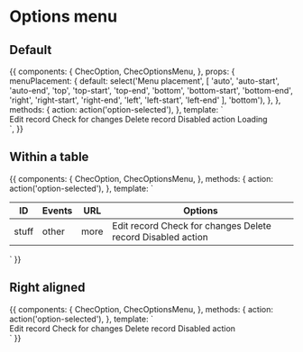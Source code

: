 
<Meta title="Components/Options menu" component={ChecOptionsMenu} />

# Options menu

<Props of={ChecOptionsMenu} />

## Default

<Preview>
  <Story name="Default">
    {{
      components: {
        ChecOption,
        ChecOptionsMenu,
      },
      props: {
        menuPlacement: {
          default: select('Menu placement', [
            'auto',
            'auto-start',
            'auto-end',
            'top',
            'top-start',
            'top-end',
            'bottom',
            'bottom-start',
            'bottom-end',
            'right',
            'right-start',
            'right-end',
            'left',
            'left-start',
            'left-end'
          ], 'bottom'),
        },
      },
      methods: {
        action: action('option-selected'),
      },
      template: `
        <div class="w-full h-screen bg-gray-200 flex items-center justify-around">
          <ChecOptionsMenu :menu-placement="menuPlacement">
            <ChecOption @option-selected="action">
              Edit record
            </ChecOption>
            <ChecOption @option-selected="action">
              Check for changes
            </ChecOption>
            <ChecOption @option-selected="action" destructive>
              Delete record
            </ChecOption>
            <ChecOption :option="{ disabled: true }">
              Disabled action
            </ChecOption>
            <ChecOption loading>
              Loading
            </ChecOption>
          </ChecOptionsMenu>
        </div>
      `,
    }}
  </Story>
</Preview>

## Within a table

<Preview>
  <Story name="Within table">
    {{
      components: {
        ChecOption,
        ChecOptionsMenu,
      },
      methods: {
        action: action('option-selected'),
      },
      template: `
      <div class="p-16 flex justify-center font-lato w-full text-gray-500">
        <div class="w-full relative">
          <table class="w-full">
            <thead>
              <tr>
                <th class="webhooks__id">ID</th>
                <th>Events</th>
                <th>URL</th>
                <th class="text-right">Options</th>
              </tr>
            </thead>
            <tbody>
              <tr
                class="webhook"
              >
                <td>
                  stuff
                </td>
                <td class="webhook__events">
                  other
                </td>
                <td>
                  more
                </td>
                <td class="flex justify-end">
                  <ChecOptionsMenu :open="true" :menu-placement="menuPlacement">
                    <ChecOption @option-selected="action">
                      Edit record
                    </ChecOption>
                    <ChecOption @option-selected="action">
                      Check for changes
                    </ChecOption>
                    <ChecOption @option-selected="confirm('Are you sure?')" destructive>
                      Delete record
                    </ChecOption>
                    <ChecOption :option="{ disabled: true }">
                      Disabled action
                    </ChecOption>
                  </ChecOptionsMenu>
                </td>
              </tr>
            </tbody>
          </table>
        </div>
      </div>`
    }}
  </Story>
</Preview>

## Right aligned

<Preview>
  <Story name="Right aligned">
    {{
      components: {
        ChecOption,
        ChecOptionsMenu,
      },
      methods: {
        action: action('option-selected'),
      },
      template: `
      <div class="p-16 flex justify-center font-lato w-full text-gray-500">
         <div class="w-64 relative">
          <ChecOptionsMenu position="right" :open="false">
            <ChecOption @option-selected="action">
              Edit record
            </ChecOption>
            <ChecOption @option-selected="action">
              Check for changes
            </ChecOption>
            <ChecOption @option-selected="action" destructive>
              Delete record
            </ChecOption>
            <ChecOption :option="{ disabled: true }">
              Disabled action
            </ChecOption>
          </ChecOptionsMenu>
        </div>
      </div>`
    }}
  </Story>
</Preview>
